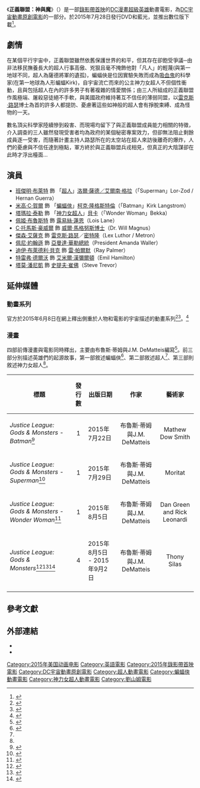 {{noteTA
|T=zh-hans:正义联盟：神明与怪物;zh-tw:正義聯盟：神與魔;
|1=zh-hans:正义联盟：神明与怪物;zh-tw:正義聯盟：神與魔;
|G1=Show
|G2=Movie
|G3=美国漫画
}}
{{Infobox film
| name           = 正義聯盟：神與魔
| original_name  = {{lang|en|''Justice League: Gods and Monsters''}}
| image          = Justice League Gods vs. Monsters Bluray Cover.jpg
| caption        = 藍光碟封面
| director       = [[山姆·劉|山姆·劉]]
| producer       = {{Unbulleted list|[[Sam_Register|Sam Register]]|[[布魯斯·蒂姆|布魯斯·蒂姆]]}}
| writer         = {{Unbulleted list|[[Alan_Burnett|Alan Burnett]]|布魯斯·蒂姆}}
| screenplay     = Alan Burnett
| starring       = {{Unbulleted list|[[班傑明·布萊特|班傑明·布萊特]]|[[米高·C·賀爾|米高·C·賀爾]]|[[塔瑪拉·泰勒|塔瑪拉·泰勒]]}}
| music          = [[弗雷德里克·維德曼|弗雷德里克·維德曼]]
| editing        = Christopher D. Lozinski
| studio         = {{Unbulleted list|[[華納兄弟動畫公司|華納兄弟動畫公司]]|[[DC娛樂|DC娛樂]]}}
| distributor    = [[華納家庭媒體公司|華納家庭媒體公司]]
| released       = {{Film date|2015|7|28}}
| runtime        = 72分鐘
| country        = 美國
| language       = 英語
| budget         = 
| gross          = 
| preceded_by    = 
| followed_by    = 
}}
《'''正義聯盟：神與魔'''》（{{lang-en|''Justice League: Gods and Monsters''}}）是一部[[錄影帶首映|錄影帶首映]]的[[DC漫畫|DC漫畫]][[超級英雄|超級英雄]]動畫電影，為[[DC宇宙動畫原創電影|DC宇宙動畫原創電影]]的一部分。於2015年7月28日發行DVD和藍光，並推出數位版下載<ref name="Debut trailer">{{Cite news |first=Jim |last=Vejvoda |url=http://www.ign.com/articles/2015/04/15/justice-league-gods-monsters-exclusive-trailer-debut |title=Justice League: Gods & Monsters Exclusive Trailer Debut |publisher=[[IGN|IGN]] |date=2014-04-15 |accessdate=2015-04-24 |archive-date=2020-11-08 |archive-url=https://web.archive.org/web/20201108120021/https://www.ign.com/articles/2015/04/15/justice-league-gods-monsters-exclusive-trailer-debut |dead-url=no }}</ref>。

== 劇情 ==
在某個平行宇宙中，正義聯盟雖然依舊保護世界的和平，但其存在卻飽受爭議─由非法移民撫養長大的超人行事高傲、兇狠且毫不掩飾他對「凡人」的輕蔑(與第一地球不同，超人為薩德將軍的遺孤)，蝙蝠俠是位因實驗失敗而成為[[吸血鬼|吸血鬼]]的科學家(在第一地球為人形蝙蝠Kirk)，自宇宙流亡而來的公主神力女超人不但個性衝動，且與包括超人在內的許多男子有著複雜的情愛關係；由三人所組成的正義聯盟作風極端、屠殺惡徒絕不手軟，與美國政府維持著互不信任的薄弱同盟，以[[雷克斯·路瑟|雷克斯·路瑟]]博士為首的許多人都提防、憂慮著這些如神般的超人會有掙脫束縛、成為怪物的一天。

數名頂尖科學家陸續慘到殺害、而現場均留下了與正義聯盟成員能力相關的特徵，介入調查的三人雖然發現受害者均為政府的某個秘密專案效力，但卻無法阻止剩餘成員逐一受害，而隨著計畫主持人路瑟所在的太空站在超人來訪後離奇的爆炸，人們的憂慮與不信任達到極點，軍方終於與正義聯盟兵戎相見，但真正的大陰謀卻在此時才浮出檯面...

== 演員 ==
*[[班傑明·布萊特|班傑明·布萊特]] 飾 「[[超人|超人]]」[[克里斯·肯特_(漫畫)|洛爾·薩德／艾爾南·格拉]]（「Superman」Lor-Zod / Hernan Guerra）
*[[米高·C·賀爾|米高·C·賀爾]] 飾 「[[蝙蝠俠|蝙蝠俠]]」[[人蝠_(漫畫)|柯克·隆格斯特倫]]（「Batman」Kirk Langstrom）
*[[塔瑪拉·泰勒|塔瑪拉·泰勒]] 飾 「[[神力女超人_(DC漫畫)|神力女超人]]」[[貝卡_(漫畫)|貝卡]]（「Wonder Woman」Bekka）
*[[佩姬·布魯斯特|佩姬·布魯斯特]] 飾 [[露易絲·蓮恩|露易絲·蓮恩]]（Lois Lane）
*[[C·托馬斯·豪威爾|C·托馬斯·豪威爾]] 飾 [[威爾·馬格努斯|威爾·馬格努斯博士]]（Dr. Will Magnus）
*[[傑森·艾薩克|傑森·艾薩克]] 飾 [[雷克斯·路瑟|雷克斯·路瑟]]／[[密特隆|密特隆]]（Lex Luthor / Metron）
*[[佩尼·約翰遜|佩尼·約翰遜]] 飾 [[亞曼達·華勒|亞曼達·華勒總統]]（President Amanda Waller）
*[[迪伊·布萊德利·貝克|迪伊·布萊德利·貝克]] 飾 [[原子俠_(雷·帕爾默)|雷·帕爾默]]（Ray Palmer）
*[[特雷弗·德爾沃|特雷弗·德爾沃]] 飾 [[艾米爾·漢彌爾頓|艾米爾·漢彌爾頓]]（Emil Hamilton）
*[[塔莫·潘尼凱|塔莫·潘尼凱]] 飾 [[史提夫·崔佛|史提夫·崔佛]]（Steve Trevor）

== 延伸媒體 ==
===動畫系列===
{{main|Justice League: Gods and Monsters Chronicles}}

官方於2015年6月8日在網上釋出側重於人物和電影的宇宙描述的動畫系列<ref name="Chronicles series">{{Cite news |first=Marc |last=Graser |title=Machinima Lands Exclusive Animated 'Justice League' Series |url=http://variety.com/2014/digital/news/machinima-justice-league-series-superman-batman-wonder-woman-dc-entertainment-1201308015/ |work=[[Variety_(magazine)|Variety]] |date=2014-09-17 |accessdate=2015-04-24 |archive-date=2021-03-11 |archive-url=https://web.archive.org/web/20210311223928/https://variety.com/2014/digital/news/machinima-justice-league-series-superman-batman-wonder-woman-dc-entertainment-1201308015/ |dead-url=no }}</ref><ref>{{cite web|title=Forget everything you thought you knew about the @DCComics universe with Justice League: #GodsandMonsters, debuting June 8th.|url=https://twitter.com/Machinima/status/605051589351464960|website=Twitter|publisher=Machinima|accessdate=2 June 2015|archive-date=2021-01-25|archive-url=https://web.archive.org/web/20210125120307/https://twitter.com/Machinima/status/605051589351464960|dead-url=no}}</ref>。<ref>{{Cite news |first=Hannah |last=Means-Shannon |url=http://www.bleedingcool.com/2015/05/04/justice-league-gods-and-monsters-chronicles-announced-by-machinima-wb-and-dc-comics/ |title=Justice League: Gods And Monsters Chronicles Season 2 Announced By Machinima, WB, And DC Comics (UPDATE) |publisher=[[Bleeding_Cool|Bleeding Cool]] |date=2015-05-04 |accessdate=2015-05-06 |archive-date=2019-12-02 |archive-url=https://web.archive.org/web/20191202064315/https://www.bleedingcool.com/2015/05/04/justice-league-gods-and-monsters-chronicles-announced-by-machinima-wb-and-dc-comics/ |dead-url=no }}</ref>

===漫畫===
四部前傳漫畫與電影同時釋出，主要由布魯斯·蒂姆與J.M. DeMatteis編寫<ref name="Comic book series">{{Cite news |first=Tim |last=Beedle |url=http://www.dccomics.com/blog/2015/04/16/exclusive-first-look-at-the-justice-league-gods-and-monsters-comic |title=Exclusive: First Look at the Justice League: Gods and Monsters Comic |publisher=[[DC_Comics|DC Comics]] |date=2015-04-16 |accessdate=2015-05-06 |archive-date=2015-09-27 |archive-url=https://web.archive.org/web/20150927054507/http://www.dccomics.com/blog/2015/04/16/exclusive-first-look-at-the-justice-league-gods-and-monsters-comic |dead-url=no }}</ref>。前三部分別描述英雄們的起源故事，第一部敘述蝙蝠俠<ref name="July 2015 solicitations">{{Cite news |url=http://www.newsarama.com/24231-dc-comics-full-july-2015-solicitations.html |title=DC Comics Full July 2015 Solicitations |publisher=[[Newsarama|Newsarama]] |date=2015-04-21 |accessdate=2015-04-24 |archive-date=2019-12-04 |archive-url=https://web.archive.org/web/20191204000805/https://www.newsarama.com/24231-dc-comics-full-july-2015-solicitations.html |dead-url=no }}</ref>、第二部敘述超人<ref name="July 2015 solicitations"/>、第三部則敘述神力女超人<ref name="Comic book series"/>。

{| class="wikitable plainrowheaders" style="text-align:left" width=99%
! style="padding:0 8px;" rowspan="1"|標題
! style="padding:0 8px;" colspan="1" rowspan="1"|發行數
! style="padding:0 8px;" rowspan="1"|出版日期
! style="padding:0 8px;" rowspan="1"|作家
! style="padding:0 8px;" rowspan="1"|藝術家
|-
| scope="row" | ''Justice League: Gods & Monsters - Batman''<ref name="Batman">{{Cite news|url=http://www.dccomics.com/comics/justice-league-gods-and-monsters-2015/justice-league-gods-and-monsters-%E2%80%93-batman-1|title=JUSTICE LEAGUE: GODS AND MONSTERS – BATMAN #1|accessdate=2015-07-16|archive-date=2021-01-20|archive-url=https://web.archive.org/web/20210120140535/https://www.dccomics.com/comics/justice-league-gods-and-monsters-2015/justice-league-gods-and-monsters-%E2%80%93-batman-1|dead-url=no}}</ref>
| style="text-align:center"| 1
| 2015年7月22日
| style="text-align:center" | 布魯斯·蒂姆與J.M. DeMatteis
| style="text-align:center" | Mathew Dow Smith
|-
| scope="row" | ''Justice League: Gods & Monsters - Superman''<ref name="Superman">{{Cite news|url=http://www.dccomics.com/comics/justice-league-gods-and-monsters-2015/justice-league-gods-and-monsters-%E2%80%93superman-1|title=JUSTICE LEAGUE: GODS AND MONSTERS –SUPERMAN #1|accessdate=2015-07-16|archive-date=2020-12-04|archive-url=https://web.archive.org/web/20201204020359/https://www.dccomics.com/comics/justice-league-gods-and-monsters-2015/justice-league-gods-and-monsters-%E2%80%93superman-1|dead-url=no}}</ref>
| style="text-align:center"| 1
| 2015年7月29日
| style="text-align:center" | 布魯斯·蒂姆與J.M. DeMatteis
| style="text-align:center" | Moritat
|-
| scope="row" | ''Justice League: Gods & Monsters - Wonder Woman''<ref name="WW">{{Cite news|url=http://www.dccomics.com/comics/justice-league-gods-and-monsters-2015/justice-league-gods-and-monsters-%E2%80%93-wonder-woman-1|title=JUSTICE LEAGUE: GODS AND MONSTERS – WONDER WOMAN #1|accessdate=2015-07-16|archive-date=2021-01-20|archive-url=https://web.archive.org/web/20210120132445/https://www.dccomics.com/comics/justice-league-gods-and-monsters-2015/justice-league-gods-and-monsters-%E2%80%93-wonder-woman-1|dead-url=no}}</ref>
| style="text-align:center"| 1
| 2015年8月5日
| style="text-align:center" | 布魯斯·蒂姆與J.M. DeMatteis
| style="text-align:center" | Dan Green and Rick Leonardi
|-
| scope="row" | ''Justice League: Gods & Monsters''<ref name="JL:GaM1">{{Cite news|url=http://www.dccomics.com/comics/justice-league-gods-and-monsters-2015/justice-league-gods-and-monsters-1|title=JUSTICE LEAGUE: GODS AND MONSTERS #1|accessdate=2015-07-16|archive-date=2021-01-17|archive-url=https://web.archive.org/web/20210117122620/https://www.dccomics.com/comics/justice-league-gods-and-monsters-2015/justice-league-gods-and-monsters-1|dead-url=no}}</ref><ref name="JL:GaM2">{{Cite news|url=http://www.dccomics.com/comics/justice-league-gods-and-monsters-2015/justice-league-gods-and-monsters-2|title=JUSTICE LEAGUE: GODS AND MONSTERS #2|accessdate=2015-07-16|archive-date=2021-01-16|archive-url=https://web.archive.org/web/20210116025925/https://www.dccomics.com/comics/justice-league-gods-and-monsters-2015/justice-league-gods-and-monsters-2|dead-url=no}}</ref><ref name="JL:GaM3">{{Cite news|url=http://www.dccomics.com/comics/justice-league-gods-and-monsters-2015/justice-league-gods-and-monsters-3|title=JUSTICE LEAGUE: GODS AND MONSTERS #3|accessdate=2015-07-16|archive-date=2019-12-02|archive-url=https://web.archive.org/web/20191202053036/https://www.dccomics.com/comics/justice-league-gods-and-monsters-2015/justice-league-gods-and-monsters-3|dead-url=no}}</ref>
| style="text-align:center"| 4
| 2015年8月5日 - 2015年9月2日
| style="text-align:center" | 布魯斯·蒂姆與J.M. DeMatteis
| style="text-align:center" | Thony Silas
|-
|}

== 參考文獻 ==
{{Reflist}}

== 外部連結 ==
* {{IMDb title|4324302|Justice League: Gods and Monsters}}
* {{douban|title=正义联盟：神魔之战}}

{{DC漫畫動畫電影}}
{{正義聯盟}}
{{DEFAULTSORT:Justice League: Gods and Monsters}}
[[Category:2015年美国动画电影|Category:2015年美国动画电影]]
[[Category:英語電影|Category:英語電影]]
[[Category:2015年錄影帶首映電影|Category:2015年錄影帶首映電影]]
[[Category:DC宇宙動畫原創電影|Category:DC宇宙動畫原創電影]]
[[Category:超人動畫電影|Category:超人動畫電影]]
[[Category:蝙蝠俠動畫電影|Category:蝙蝠俠動畫電影]]
[[Category:神力女超人動畫電影|Category:神力女超人動畫電影]]
[[Category:劉山姆電影|Category:劉山姆電影]]